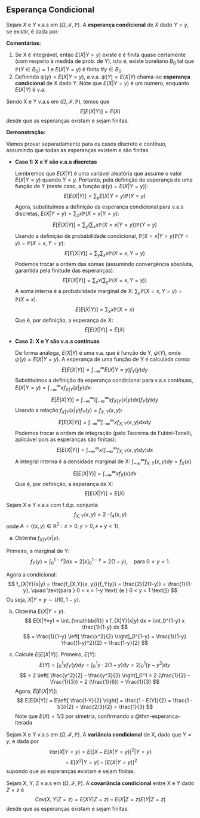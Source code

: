 ## Esperança Condicional

::: {#def-esperanca-condicional name="Definição 4.2"}
Sejam $X$ e $Y$ v.a.s em $(\Omega, \mathcal{F}, \mathbb{P})$. A **esperança condicional** de $X$ dado $Y=y$, se existir, é dada por:
\begin{align*} E(X|Y=y) &= \int_{\mathbb{R}} x dF_{X|Y}(x|Y=y) \qquad \text{(integral Riemann-Stieltjes)}\\
& =
\begin{cases}
    \sum_{x \in \mathbb{R}} x \mathbb{P}(X=x|Y=y), & \text{se X e Y discretas} \\
    \int_{\mathbb{R}} x f_{X|Y}(x|y) dx, & \text{se X e Y contínuas}
\end{cases}
\end{align*}

:::

**Comentários:**

1)  Se X é integrável, então $E(X|Y=y)$ existe e é finita quase certamente (com respeito à medida de prob. de Y), isto é, existe boreliano $B_0$ tal que $\mathbb{P}(Y \in B_0) = 1$ e $E(X|Y=y)$ é finita $\forall y \in B_0$.
2)  Definindo $\psi(y) = E(X|Y=y)$, a v.a. $\psi(Y) = E(X|Y)$ chama-se **esperança condicional** de X dado Y. Note que $E(X|Y=y)$ é um número, enquanto $E(X|Y)$ é v.a.

::: {#thm-esperanca-iterada name="Teorema 4.1 (Esperança Iterada / Lei da Esperança Total)"}
Sendo X e Y v.a.s em $(\Omega, \mathcal{F}, \mathbb{P})$, temos que
$$ E[E(X|Y)] = E(X) $$
desde que as esperanças existam e sejam finitas.

**Demonstração:**

Vamos provar separadamente para os casos discreto e contínuo, assumindo que todas as esperanças existem e são finitas.

* **Caso 1: X e Y são v.a.s discretas**

    Lembremos que $E(X|Y)$ é uma variável aleatória que assume o valor $E(X|Y=y)$ quando $Y=y$. Portanto, pela definição de esperança de uma função de Y (neste caso, a função $\psi(y) = E(X|Y=y)$):
    $$ E[E(X|Y)] = \sum_y E(X|Y=y) \mathbb{P}(Y=y) $$
    Agora, substituímos a definição da esperança condicional para v.a.s discretas, $E(X|Y=y) = \sum_x x \mathbb{P}(X=x|Y=y)$:
    $$ E[E(X|Y)] = \sum_y \left( \sum_x x \mathbb{P}(X=x|Y=y) \right) \mathbb{P}(Y=y) $$
    Usando a definição de probabilidade condicional, $\mathbb{P}(X=x|Y=y) \mathbb{P}(Y=y) = \mathbb{P}(X=x, Y=y)$:
    $$ E[E(X|Y)] = \sum_y \sum_x x \mathbb{P}(X=x, Y=y) $$
    Podemos trocar a ordem das somas (assumindo convergência absoluta, garantida pela finitude das esperanças):
    $$ E[E(X|Y)] = \sum_x x \left( \sum_y \mathbb{P}(X=x, Y=y) \right) $$
    A soma interna é a probabilidade marginal de X: $\sum_y \mathbb{P}(X=x, Y=y) = \mathbb{P}(X=x)$.
    $$ E[E(X|Y)] = \sum_x x \mathbb{P}(X=x) $$
    Que é, por definição, a esperança de X:
    $$ E[E(X|Y)] = E(X) $$

* **Caso 2: X e Y são v.a.s contínuas**

    De forma análoga, $E(X|Y)$ é uma v.a. que é função de Y, $\psi(Y)$, onde $\psi(y) = E(X|Y=y)$. A esperança de uma função de Y é calculada como:
    $$ E[E(X|Y)] = \int_{-\infty}^{\infty} E(X|Y=y) f_Y(y) dy $$
    Substituímos a definição da esperança condicional para v.a.s contínuas, $E(X|Y=y) = \int_{-\infty}^{\infty} x f_{X|Y}(x|y) dx$:
    $$ E[E(X|Y)] = \int_{-\infty}^{\infty} \left( \int_{-\infty}^{\infty} x f_{X|Y}(x|y) dx \right) f_Y(y) dy $$
    Usando a relação $f_{X|Y}(x|y) f_Y(y) = f_{X,Y}(x, y)$:
    $$ E[E(X|Y)] = \int_{-\infty}^{\infty} \int_{-\infty}^{\infty} x f_{X,Y}(x, y) dx dy $$
    Podemos trocar a ordem de integração (pelo Teorema de Fubini-Tonelli, aplicável pois as esperanças são finitas):
    $$ E[E(X|Y)] = \int_{-\infty}^{\infty} x \left( \int_{-\infty}^{\infty} f_{X,Y}(x, y) dy \right) dx $$
    A integral interna é a densidade marginal de X: $\int_{-\infty}^{\infty} f_{X,Y}(x, y) dy = f_X(x)$.
    $$ E[E(X|Y)] = \int_{-\infty}^{\infty} x f_X(x) dx $$
    Que é, por definição, a esperança de X:
    $$ E[E(X|Y)] = E(X) $$
:::

::: {#exm-esp-cond-continua name="Exemplo 4.4"}
Sejam X e Y v.a.s com f.d.p. conjunta
$$ f_{X,Y}(x, y) = 2 \cdot I_A(x, y) $$
onde $A = \{(x, y) \in \mathbb{R}^2 : x > 0, y > 0, x+y < 1\}$.

a) Obtenha $f_{X|Y}(x|y)$.

Primeiro, a marginal de Y:
$$ f_Y(y) = \int_0^{1-y} 2 dx = 2 [x]_0^{1-y} = 2(1-y), \quad \text{para } 0 < y < 1. $$

Agora a condicional:
$$ f_{X|Y}(x|y) = \frac{f_{X,Y}(x, y)}{f_Y(y)} = \frac{2}{2(1-y)} = \frac{1}{1-y}, \quad \text{para } 0 < x < 1-y \text{ (e } 0 < y < 1 \text{)} $$
Ou seja, $X|Y=y \sim U(0, 1-y).$

b) Obtenha $E(X|Y=y)$.
$$ E(X|Y=y) = \int_{\mathbb{R}} x f_{X|Y}(x|y) dx = \int_0^{1-y} x \frac{1}{1-y} dx $$
$$ = \frac{1}{1-y} \left[ \frac{x^2}{2} \right]_0^{1-y} = \frac{1}{1-y} \frac{(1-y)^2}{2} = \frac{1-y}{2} $$

c) Calcule $E[E(X|Y)]$.
Primeiro, $E(Y)$:
$$ E(Y) = \int_0^1 y f_Y(y) dy = \int_0^1 y \cdot 2(1-y) dy = 2 \int_0^1 (y - y^2) dy $$
$$ = 2 \left[ \frac{y^2}{2} - \frac{y^3}{3} \right]_0^1 = 2 (\frac{1}{2} - \frac{1}{3}) = 2 (\frac{1}{6}) = \frac{1}{3} $$
Agora, $E[E(X|Y)]$:
$$ E[E(X|Y)] = E\left[ \frac{1-Y}{2} \right] = \frac{1 - E(Y)}{2} = \frac{1 - 1/3}{2} = \frac{2/3}{2} = \frac{1}{3} $$
Note que $E(X) = 1/3$ por simetria, confirmando o @thm-esperanca-iterada
:::

::: {#def-var-condicional name="Definição 4.3"}
Sejam X e Y v.a.s em $(\Omega, \mathcal{F}, \mathbb{P})$. A **variância condicional** de X, dado que $Y=y$, é dada por
$$ Var(X|Y=y) = E\{[X - E(X|Y=y)]^2 | Y=y \} $$
$$ = E[X^2 | Y=y] - [E(X|Y=y)]^2 $$
supondo que as esperanças existam e sejam finitas.
:::

::: {#def-cov-condicional name="Definição 4.4"}
Sejam X, Y, Z v.a.s em $(\Omega, \mathcal{F}, \mathbb{P})$. A **covariância condicional** entre X e Y dado $Z=z$ é
$$ Cov(X, Y | Z=z) = E(XY | Z=z) - E(X|Z=z)E(Y|Z=z) $$
desde que as esperanças existam e sejam finitas.
:::
